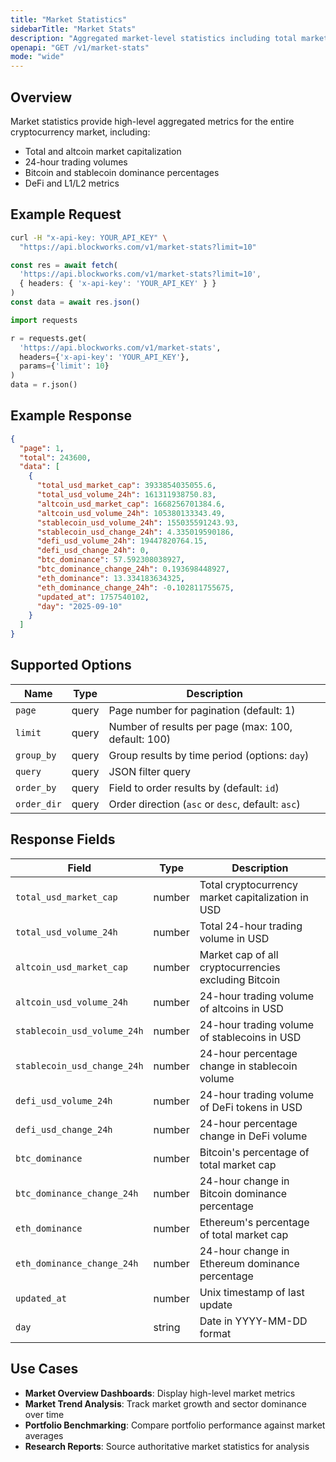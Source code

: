 ```yaml
---
title: "Market Statistics"
sidebarTitle: "Market Stats"
description: "Aggregated market-level statistics including total market cap, volume, and dominance metrics."
openapi: "GET /v1/market-stats"
mode: "wide"
---
```


## Overview

Market statistics provide high-level aggregated metrics for the entire cryptocurrency market, including:
- Total and altcoin market capitalization
- 24-hour trading volumes
- Bitcoin and stablecoin dominance percentages
- DeFi and L1/L2 metrics

## Example Request

<CodeGroup>

```bash cURL
curl -H "x-api-key: YOUR_API_KEY" \
  "https://api.blockworks.com/v1/market-stats?limit=10"
```

```typescript TypeScript
const res = await fetch(
  'https://api.blockworks.com/v1/market-stats?limit=10',
  { headers: { 'x-api-key': 'YOUR_API_KEY' } }
)
const data = await res.json()
```

```python Python
import requests

r = requests.get(
  'https://api.blockworks.com/v1/market-stats',
  headers={'x-api-key': 'YOUR_API_KEY'},
  params={'limit': 10}
)
data = r.json()
```

</CodeGroup>

## Example Response

```json
{
  "page": 1,
  "total": 243600,
  "data": [
    {
      "total_usd_market_cap": 3933854035055.6,
      "total_usd_volume_24h": 161311938750.83,
      "altcoin_usd_market_cap": 1668256701384.6,
      "altcoin_usd_volume_24h": 105380133343.49,
      "stablecoin_usd_volume_24h": 155035591243.93,
      "stablecoin_usd_change_24h": 4.335019590186,
      "defi_usd_volume_24h": 19447820764.15,
      "defi_usd_change_24h": 0,
      "btc_dominance": 57.592308038927,
      "btc_dominance_change_24h": 0.193698448927,
      "eth_dominance": 13.334183634325,
      "eth_dominance_change_24h": -0.102811755675,
      "updated_at": 1757540102,
      "day": "2025-09-10"
    }
  ]
}
```

## Supported Options

| Name | Type | Description |
|-------|------|-------------|
| `page` | query | Page number for pagination (default: 1) |
| `limit` | query | Number of results per page (max: 100, default: 100) |
| `group_by` | query | Group results by time period (options: `day`) |
| `query` | query | JSON filter query |
| `order_by` | query | Field to order results by (default: `id`) |
| `order_dir` | query | Order direction (`asc` or `desc`, default: `asc`) |

## Response Fields

| Field | Type | Description |
|-------|------|-------------|
| `total_usd_market_cap` | number | Total cryptocurrency market capitalization in USD |
| `total_usd_volume_24h` | number | Total 24-hour trading volume in USD |
| `altcoin_usd_market_cap` | number | Market cap of all cryptocurrencies excluding Bitcoin |
| `altcoin_usd_volume_24h` | number | 24-hour trading volume of altcoins in USD |
| `stablecoin_usd_volume_24h` | number | 24-hour trading volume of stablecoins in USD |
| `stablecoin_usd_change_24h` | number | 24-hour percentage change in stablecoin volume |
| `defi_usd_volume_24h` | number | 24-hour trading volume of DeFi tokens in USD |
| `defi_usd_change_24h` | number | 24-hour percentage change in DeFi volume |
| `btc_dominance` | number | Bitcoin's percentage of total market cap |
| `btc_dominance_change_24h` | number | 24-hour change in Bitcoin dominance percentage |
| `eth_dominance` | number | Ethereum's percentage of total market cap |
| `eth_dominance_change_24h` | number | 24-hour change in Ethereum dominance percentage |
| `updated_at` | number | Unix timestamp of last update |
| `day` | string | Date in YYYY-MM-DD format |

## Use Cases

- **Market Overview Dashboards**: Display high-level market metrics
- **Market Trend Analysis**: Track market growth and sector dominance over time
- **Portfolio Benchmarking**: Compare portfolio performance against market averages
- **Research Reports**: Source authoritative market statistics for analysis